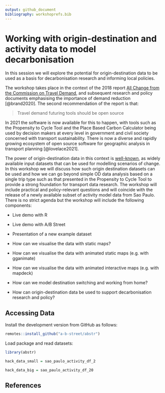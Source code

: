 ```yaml
---
output: github_document
bibliography: workshoprefs.bib
---
```


# Working with origin-destination and activity data to model decarbonisation

In this session we will explore the potential for origin-destination data to be used as a basis for decarbonisation research and informing local policies.

The workshop takes place in the context of the 2018 report [All Change from the Commission on Travel Demand](http://www.demand.ac.uk/wp-content/uploads/2018/04/FutureTravel_report_final.pdf), and subsequent research and policy documents emphasising the importance of demand reduction [@brand2020].
The second recommendation of the report is that:

> Travel demand futuring tools should be open source

In 2021 the software is now available for this to happen, with tools such as the Propensity to Cycle Tool and the Place Based Carbon Calculator being used by decision makers at every level in government and civil society concerned with transport sustainability.
There is now a diverse and rapidly growing ecosystem of open source software for geographic analysis in transport planning [@lovelace2021].

The power of origin-destination data in this context is [well-known](https://github.com/creds2/od-data), as widely available input datasets that can be used for modelling scenarios of change.
In this workshop we will discuss how such origin destination datasets can be used and how we can go beyond simple OD data analysis based on a single trip type such as that presented in the Propensity to Cycle Tool to provide a strong foundation for transport data research.
The workshop will include practical and policy-relevant questions and will coincide with the release of a newly available subset of activity model data from Sao Paulo.
There is no strict agenda but the workshop will include the following components:

-   Live demo with R

-   Live demo with A/B Street

-   Presentation of a new example dataset

-   How can we visualise the data with static maps?

-   How can we visualise the data with animated static maps (e.g. with gganimate)

-   How can we visualise the data with animated interactive maps (e.g. with mapdeck)

-   How can we model destination switching and working from home?

-   How can origin-destination data be used to support decarbonisation research and policy?


## Accessing Data

Install the development version from GitHub as follows:
```r
remotes::install_github("a-b-street/abstr")
```

Load package and read datasets:
```r
library(abstr)

hack_data_small = sao_paulo_activity_df_2

hack_data_big = sao_paulo_activity_df_20
```

## References
